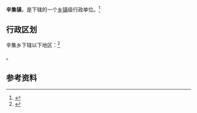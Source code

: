 {{中国乡级行政区|37/15/25/203/000}}

'''辛集镇'''，是{{PRC admin/fullname|37/15/25/203/000|3}}下辖的一个[[乡镇|乡镇]]级行政单位。<ref>{{PRC admin/ref sgc|{{PRC admin/parent|37/15/25/203/000}}}}</ref>

== 行政区划 ==

辛集乡下辖以下地区：<ref>{{PRC admin/ref sgc|37/15/25/203/000}}</ref>

{{PRC admin/children|37/15/25/203/000}}。

== 参考资料 ==

{{reflist}}

{{行政区划小作品}}
{{PRC admin/navcat|37/15/25/203/000}}